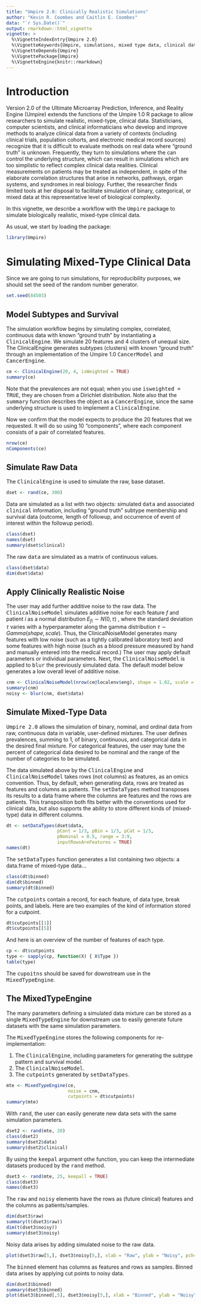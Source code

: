 ---
title: "Umpire 2.0: Clinically Realistic Simulations"
author: "Kevin R. Coombes and Caitlin E. Coombes"
data: "`r Sys.Date()`"
output: rmarkdown::html_vignette
vignette: >
  %\VignetteIndexEntry{Umpire 2.0}
  %\VignetteKeywords{Umpire, simulations, mixed type data, clinical data}
  %\VignetteDepends{Umpire}
  %\VignettePackage{Umpire}
  %\VignetteEngine{knitr::rmarkdown}
---

# Introduction

Version 2.0 of the Ultimate Microarray Prediction, Inference, and 
Reality Engine (Umpire) extends the functions of the Umpire 1.0 R 
package to allow researchers to simulate realistic, mixed-type, 
clinical data. Statisticians, computer scientists, and clinical 
informaticians who develop and improve methods to analyze clinical data 
from a variety of contexts (including clinical trials, population 
cohorts, and electronic medical record sources) recognize that it is 
difficult to evaluate methods on real data where "ground truth" is unknown. 
Frequently, they turn to simulations where the can control the 
underlying structure, which can result in simulations which are too 
simplistic to reflect complex clinical data realities. Clinical 
measurements on patients may be treated as independent, in spite of 
the elaborate correlation structures that arise in networks, pathways, 
organ systems, and syndromes in real biology. Further, the researcher 
finds limited tools at her disposal to facilitate simulation of binary, 
categorical, or mixed data at this representative level of biological 
complexity.


In this vignette, we describe a workflow with the <tt>Umpire</tt> package 
to simulate biologically realistic, mixed-type clinical data.

As usual, we start by loading the package:

```{r}
library(Umpire)
```

# Simulating Mixed-Type Clinical Data
Since we are going to run simulations, for reproducibility purposes, we should
set the seed of the random number generator.
```{r seed}
set.seed(84503)
```

## Model Subtypes and Survival
The simulation workflow begins by simulating complex, correlated, 
continuous data with known "ground truth" by instantiating a 
<tt>ClinicalEngine</tt>. We simulate 20 features and 4 clusters of 
unequal size. The ClinicalEngine generates subtypes (clusters) with 
known "ground truth" through an implementation of the Umpire 1.0 
<tt>CancerModel</tt> and <tt>CancerEngine</tt>.
```{r}
ce <- ClinicalEngine(20, 4, isWeighted = TRUE)
summary(ce)
```
Note that the prevalences are not equal; when you use <tt>isweighted = TRUE</tt>,
they are chosen from a Dirichlet distribution.
Note also that the <tt>summary</tt> function describes the object as a 
<tt>CancerEngine</tt>, since the same underlying structure is used to
implement a <tt>ClinicalEngine</tt>.

Now we confirm that the model expects to produce the 20 features that we
requested. It will do so using 10 "components", where each component consists
of a pair of correlated features.
```{r nrow}
nrow(ce)
nComponents(ce)
```

## Simulate Raw Data
The <tt>ClinicalEngine</tt> is used to simulate the raw, base dataset.
```{r}
dset <- rand(ce, 300)
```

Data are simulated as a list with two objects: simulated 
<tt>data</tt> and associated <tt>clinical</tt> information, including 
"ground truth" subtype membership and survival data (outcome, length of 
followup, and occurrence of event of interest within the followup period).
```{r}
class(dset)
names(dset)
summary(dset$clinical)
```

The raw <tt>data</tt> are simulated as a matrix of continuous values.
```{r}
class(dset$data)
dim(dset$data)
```

## Apply Clinically Realistic Noise
The user may add further additive noise to the raw data. The 
<tt>ClinicalNoiseModel</tt> simulates additive noise for each 
feature _f_ and patient _i_ as a normal distribution 
$E_{fi} \sim N(0, \tau)$ , where the standard deviation $\tau$ 
varies with a hyperparameter along the gamma distribution 
$\tau \sim Gamma(shape, scale)$. Thus, the ClinicalNoiseModel 
generates many features with low noise (such as a tightly calibrated 
laboratory test) and some features with high noise (such as 
a blood pressure measured by hand and manually entered into the 
medical record.) The user may apply default parameters or individual 
parameters. Next, the <tt>ClinicalNoiseModel</tt> is applied to 
<tt>blur</tt> the previously simulated data. The default model 
below generates a low overall level of additive noise.

```{r}
cnm <- ClinicalNoiseModel(nrow(ce@localenv$eng), shape = 1.02, scale = 0.05)
summary(cnm)
noisy <- blur(cnm, dset$data)
```

## Simulate Mixed-Type Data
<tt>Umpire 2.0</tt> allows the simulation of binary, nominal, 
and ordinal data from raw, continuous data in variable, user-defined 
mixtures. The user defines prevalences, summing to 1, of binary, 
continuous, and categorical data in the desired final mixture.
For categorical features, the user may tune the percent of categorical 
data desired to be nominal and the range of the number of categories to be 
simulated. 

The data simulated above by the <tt>ClinicalEngine</tt> and 
<tt>ClinicalNoiseModel</tt> takes rows (not columns) as features, as 
an omics convention. Thus, by default, when generating data,
rows are treated as features and columns as patients. The <tt>setDataTypes</tt>
method transposes its results to a data frame where the columns are features
and the rows are patients. This transposition both fits better with the
conventions used for clinical data, but also supports the ability to store
different kinds of (mixed-type) data in different columns.

```{r}
dt <- setDataTypes(dset$data,
                   pCont = 1/3, pBin = 1/3, pCat = 1/3,
                   pNominal = 0.5, range = 3:9,
                   inputRowsAreFeatures = TRUE)
names(dt)
```

The <tt>setDataTypes</tt> function generates a list containing two objects:
a data.frame of mixed-type data...
```{r}
class(dt$binned)
dim(dt$binned)
summary(dt$binned)
```

The <tt>cutpoints</tt> contain a record, for each feature, of data 
type, break points, and labels.  Here are two examples of the kind of
information stored for a cutpoint.
```{r}
dt$cutpoints[[1]]
dt$cutpoints[[5]]
```
And here is an overview of the number of features of each type.
```{r}
cp <- dt$cutpoints
type <- sapply(cp, function(X) { X$Type })
table(type)
```

The <tt>cupoitns</tt> should be saved for downstream use in 
the <tt>MixedTypeEngine</tt>.


## The MixedTypeEngine
The many parameters defining a simulated data mixture can be stored as 
a single <tt>MixedTypeEngine</tt> for downstream use to easily generate 
future datasets with the same simulation parameters.

The <tt>MixedTypeEngine</tt> stores the following components for re-implementation:

1. The <tt>ClinicalEngine</tt>, including parameters for generating the subtype pattern and survival model.
2. The <tt>ClinicalNoiseModel</tt>.
3. The <tt>cutpoints</tt> generated by <tt>setDataTypes</tt>.

```{r}
mte <- MixedTypeEngine(ce,
                       noise = cnm,
                       cutpoints = dt$cutpoints)
summary(mte)
```

With <tt>rand</tt>, the user can easily generate new data sets with 
the same simulation parameters.
```{r}
dset2 <- rand(mte, 20)
class(dset2)
summary(dset2$data)
summary(dset2$clinical)
```

By using the <tt>keepal</tt> argument othe function, you can keep the
intermediate datasets produced by the <tt>rand</tt> method.
```{r}
dset3 <- rand(mte, 25, keepall = TRUE)
class(dset3)
names(dset3)
```
The <tt>raw</tt> and <tt>noisy</tt> elements have the rows as (future clinical)
features and the columns as patients/samples.
```{r raw}
dim(dset3$raw)
summary(t(dset3$raw))
dim(t(dset3$noisy))
summary(dset3$noisy)
```
Noisy data arises by adding simulated noise to the raw data.
```{r, fig.cap="Raw and noisy data."}
plot(dset3$raw[5,], dset3$noisy[5,], xlab = "Raw", ylab = "Noisy", pch=16)
```

The <tt>binned</tt> element has columns as features and rows as samples.
Binned data arises by applying cut points to noisy data.
```{r fig.cap = "Noisy and binned data."}
dim(dset3$binned)
summary(dset3$binned)
plot(dset3$binned[,5], dset3$noisy[5,], xlab = "Binned", ylab = "Noisy")
```


